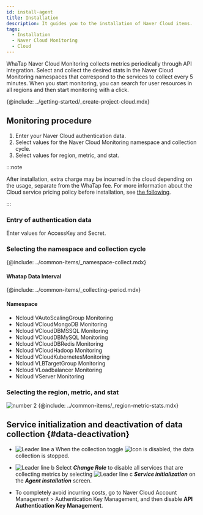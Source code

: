 ```yaml
---
id: install-agent
title: Installation
description: It guides you to the installation of Naver Cloud items.
tags:
  - Installation
  - Naver Cloud Monitoring
  - Cloud
---
```



WhaTap Naver Cloud Monitoring collects metrics periodically through API integration. Select and collect the desired stats in the Naver Cloud Monitoring namespaces that correspond to the services to collect every 5 minutes. When you start monitoring, you can search for user resources in all regions and then start monitoring with a click. 

{@include: ../getting-started/_create-project-cloud.mdx} 

## Monitoring procedure

1.  Enter your Naver Cloud authentication data.
2.  Select values for the Naver Cloud Monitoring namespace and collection cycle.
3.  Select values for region, metric, and stat.

:::note

After installation, extra charge may be incurred in the cloud depending on the usage, separate from the WhaTap fee. For more information about the Cloud service pricing policy before installation, see [the following](https://www.ncloud.com/charge/price).

:::

### Entry of authentication data

Enter values for AccessKey and Secret.

<ImgLang img='whatap_ncloud_auth_dialog.png' desc='NCloud Monitoring - Authentification' />

### Selecting the namespace and collection cycle

{@include: ../common-items/_namespace-collect.mdx} 

#### Whatap Data Interval

{@include: ../common-items/_collecting-period.mdx}

#### Namespace

-   Ncloud VAutoScalingGroup Monitoring
-   Ncloud VCloudMongoDB Monitoring
-   Ncloud VCloudDBMSSQL Monitoring
-   Ncloud VCloudDBMySQL Monitoring
-   Ncloud VCloudDBRedis Monitoring
-   Ncloud VCloudHadoop Monitoring
-   Ncloud VCloudKubernetesMonitoring
-   Ncloud VLBTargetGroup Monitoring
-   Ncloud VLoadbalancer Monitoring
-   Ncloud VServer Monitoring

### Selecting the region, metric, and stat

![number 2](/img/number-02.png) {@include: ../common-items/_region-metric-stats.mdx} 

<ImgLang img='ncloud_region_dialog.png' desc='Ncloud Monitoring - ResourceGroup, Metric, Stats' />

## Service initialization and deactivation of data collection {#data-deactivation}

<ImgLang img='cloud-deact.png' desc='비활성화 및 서비스 초기화 sc' />

-   ![Leader line a](/img/char-a.svg) When the collection toggle ![Icon](/img/ic-toggle-off.svg) is disabled, the data collection is stopped.

-   ![Leader line b](/img/char-b.svg) Select **_Change Role_** to disable all services that are collecting metrics by selecting ![Leader line c](/img/char-c.svg) **_Service initialization_** on the **_Agent installation_** screen.

-   To completely avoid incurring costs, go to Naver Cloud Account Management > Authentication Key Management, and then disable **API Authentication Key Management**.
